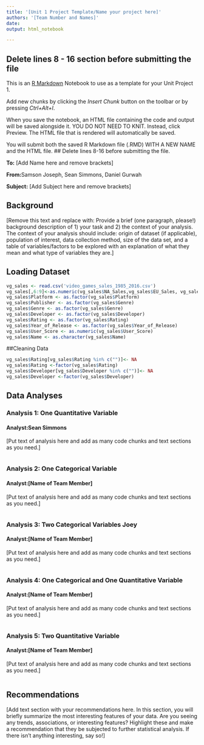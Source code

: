 ```yaml
---
title: '[Unit 1 Project Template/Name your project here]'
authors: '[Team Number and Names]'
date: 
output: html_notebook

---
```

## Delete lines 8 - 16 section before submitting the file
This is an [R Markdown](http://rmarkdown.rstudio.com) Notebook to use as a template for your Unit Project 1.

Add new chunks by clicking the *Insert Chunk* button on the toolbar or by pressing *Ctrl+Alt+I*.

When you save the notebook, an HTML file containing the code and output will be saved alongside it. YOU DO NOT NEED TO KNIT. Instead, click Preview. The HTML file that is rendered will automatically be saved.

You will submit both the saved R Markdown file (.RMD) WITH A NEW NAME and the HTML file.
## Delete lines 8-16 before submitting the file.

**To:** [Add Name here and remove brackets]

**From:**Samson Joseph, Sean Simmons, Daniel Gurwah

**Subject:** [Add Subject here and remove brackets]


## Background
[Remove this text and replace with:  Provide a brief (one paragraph, please!) background description of 1) your task and 2) the context of your analysis. The context of your analysis should include: origin of dataset (if applicable), population of interest, data collection method, size of the data set, and a table of variables/factors to be explored with an explanation of what they mean and what type of variables they are.]

## Loading Dataset
```r
vg_sales <- read.csv('video_games_sales_1985_2016.csv')
vg_sales[,6:9]<-as.numeric(vg_sales$NA_Sales,vg_sales$EU_Sales, vg_sales$JP_Sales, vg_sales$Other_Sales)
vg_sales$Platform <- as.factor(vg_sales$Platform)
vg_sales$Publisher <- as.factor(vg_sales$Genre)
vg_sales$Genre <- as.factor(vg_sales$Genre)
vg_sales$Developer <- as.factor(vg_sales$Developer)
vg_sales$Rating <- as.factor(vg_sales$Rating)
vg_sales$Year_of_Release <- as.factor(vg_sales$Year_of_Release)
vg_sales$User_Score <- as.numeric(vg_sales$User_Score)
vg_sales$Name <- as.character(vg_sales$Name)
```

##Cleaning Data
```r
vg_sales$Rating[vg_sales$Rating %in% c("")]<- NA
vg_sales$Rating <-factor(vg_sales$Rating)
vg_sales$Developer[vg_sales$Developer %in% c("")]<- NA
vg_sales$Developer <-factor(vg_sales$Developer)

```


## Data Analyses

### Analysis 1: One Quantitative Variable
#### Analyst:Sean Simmons

[Put text of analysis here and add as many code chunks and text sections as you need.]

```r

```



### Analysis 2: One Categorical Variable
#### Analyst:[Name of Team Member]

[Put text of analysis here and add as many code chunks and text sections as you need.]


```r

```




### Analysis 3: Two Categorical Variables Joey
#### Analyst:[Name of Team Member]

[Put text of analysis here and add as many code chunks and text sections as you need.]

```r

```




### Analysis 4: One Categorical and One Quantitative Variable
#### Analyst:[Name of Team Member]

[Put text of analysis here and add as many code chunks and text sections as you need.]

```r

```




### Analysis 5: Two Quantitative Variable
#### Analyst:[Name of Team Member]

[Put text of analysis here and add as many code chunks and text sections as you need.]

```r

```





## Recommendations

[Add text section with your recommendations here. In this section, you will briefly summarize the most interesting features of your data. Are you seeing any trends, associations, or interesting features? Highlight these and make a recommendation that they be subjected to further statistical analysis. If there isn’t anything interesting, say so!]
